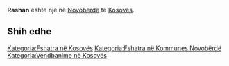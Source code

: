 {{Fshat në 
 | Emri                = Rashan
 | EmriAlt                = 
 | NAME_SHORT_FORM=      
 | NAME_GENERIC=      
 | NAME_SORT_NAME_RO=      RASHAN
 | FULL_NAME_RO = Rashan
 | FULL_NAME_ND_RO=Rashan
 | SORT_NAME_RG=RASHAN
 | FULL_NAME_RG=Rashan
 | FULL_NAME_ND_RG=Rashan
 | SRP_NAME_SHORT_FORM=      
 | SRP_NAME_GENERIC=      
 | SRP_NAME_SORT_NAME_RO=      
 | SRP_FULL_NAME_RO = 
 | SRP_FULL_NAME_ND_RO=
 | SRP_SORT_NAME_RG=
 | SRP_FULL_NAME_RG=
 | SRP_FULL_NAME_ND_RG=
 | Emri (Rasa dhanore) = 
 | Figura              = 
 | Shteti              = Kosovo
 | Komuna              = Novobërdë
 | Kodi postar         = 
 | Sipërfaqja          = 

 | Popullsia           = 

 | Regj. i popullsisë  = 
 | Dend. e popullsisë  = 
 | Faqja zyrtare       = 
 <!--- Koordinatat ----> 
 | Gjerësia            = 42.904167
 | Gjatësia            = 20.942222
 | Lartësia            = 
}}
'''Rashan''' është një [[]] në [[Novobërdë]] të [[Kosovës]].

<!-- == Gjeografia == -->
<!-- == Historia == -->
<!-- == Demografia == -->
== Shih edhe ==
{{Komuna Novobërdë}}
{{Kosovo-Administrata-Cung}}

[[Kategoria:Fshatra në Kosovës]]
[[Kategoria:Fshatra në Kommunes Novobërdë]]
[[Kategoria:Vendbanime në Kosovës]]
